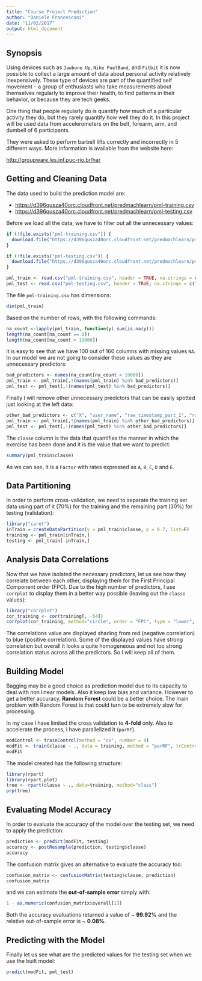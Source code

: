 ```yaml
---
title: "Course Project Prediction"
author: "Daniele Francesconi"
date: "11/02/2017"
output: html_document
---
```


## Synopsis

Using devices such as `Jawbone Up`, `Nike FuelBand`, and `Fitbit` it is now possible to collect a large amount of data about personal activity relatively inexpensively. These type of devices are part of the quantified self movement – a group of enthusiasts who take measurements about themselves regularly to improve their health, to find patterns in their behavior, or because they are tech geeks.

One thing that people regularly do is quantify how much of a particular activity they do, but they rarely quantify how well they do it. In this project will be used data from accelerometers on the belt, forearm, arm, and dumbell of 6 participants.

They were asked to perform barbell lifts correctly and incorrectly in 5 different ways. More information is available from the website here: 

<http://groupware.les.inf.puc-rio.br/har>


## Getting and Cleaning Data

The data used to build the prediction model are:

* <https://d396qusza40orc.cloudfront.net/predmachlearn/pml-training.csv>
* <https://d396qusza40orc.cloudfront.net/predmachlearn/pml-testing.csv>

Before we load all the data, we have to filter out all the unnecessary values:

```r
if (!file.exists("pml-training.csv")) {
  download.file("https://d396qusza40orc.cloudfront.net/predmachlearn/pml-training.csv", destfile="pml-training.csv")
}

if (!file.exists("pml-testing.csv")) {
  download.file("https://d396qusza40orc.cloudfront.net/predmachlearn/pml-testing.csv", destfile="pml-testing.csv")
}

pml_train <- read.csv("pml-training.csv", header = TRUE, na.strings = c("", "NA", "#DIV/0!"))
pml_test <- read.csv("pml-testing.csv", header = TRUE, na.strings = c("", "NA", "#DIV/0!"))
```

The file `pml-training.csv` has dimensions:

```r
dim(pml_train)
```

Based on the number of rows, with the following commands:

```r
na_count <-lapply(pml_train, function(y) sum(is.na(y)))
length(na_count[na_count == 0])
length(na_count[na_count > 19000])
```

it is easy to see that we have 100 out of 160 columns with missing values `NA`.
In our model we are not going to consider these values as they are unnecessary predictors:

```r
bad_predictors <- names(na_count[na_count > 19000])
pml_train <- pml_train[,!(names(pml_train) %in% bad_predictors)]
pml_test <- pml_test[,!(names(pml_test) %in% bad_predictors)]
```

Finally I will remove other unnecessary predictors that can be easily spotted just looking at the left data:

```r
other_bad_predictors <- c("X", "user_name", "raw_timestamp_part_1", "raw_timestamp_part_2", "cvtd_timestamp", "new_window")
pml_train <- pml_train[,!(names(pml_train) %in% other_bad_predictors)]
pml_test <- pml_test[,!(names(pml_test) %in% other_bad_predictors)]
```

The `classe` column is the data that quantifies the manner in which the exercise has been done and it is the value that we want to predict:

```r
summary(pml_train$classe)
```

As we can see, it is a `Factor` with rates expressed as `A`, `B`, `C`, `D` and `E`.

## Data Partitioning

In order to perform cross-validation, we need to separate the training set data using part of it (70%) for the training and the remaining part (30%) for testing (validation):

```r
library("caret")
inTrain = createDataPartition(y = pml_train$classe, p = 0.7, list=F)
training <- pml_train[inTrain,]
testing <- pml_train[-inTrain,]
```

## Analysis Data Correlations

Now that we have isolated the necessary predictors, let us see how they correlate between each other, displaying them for the First Principal Component order (FPC).
Due to the high number of predictors, I use `corrplot` to display them in a better way possible (leaving out the `classe` values):

```r
library("corrplot")
cor_training <- cor(training[, -54])
corrplot(cor_training, method="circle", order = "FPC", type = "lower", tl.cex = 0.5)
```

The correlations value are displayed shading from red (negative correlation) to blue (positive correlation). Some of the displayed values have strong correlation but overall it looks a quite homogeneous and not too strong correlation status across all the predictors. So I will keep all of them.

## Building Model

Bagging may be a good choice as prediction model due to its capacity to deal with non linear models. Also it keep low bias and variance. However to get a better accuracy, **Random Forest** could be a better choice. The main problem with Random Forest is that could turn to be extremely slow for processing.

In my case I have limited the cross validation to **4-fold** only. Also to accelerate the process, I have parallelized it (`parRF`).

```r
modControl <- trainControl(method = "cv", number = 4)
modFit <- train(classe ~ ., data = training, method = "parRF", trControl = modControl)
modFit
```

The model created has the following structure:

```r
library(rpart)
library(rpart.plot)
tree <- rpart(classe ~ ., data=training, method="class")
prp(tree)
```

## Evaluating Model Accuracy

In order to evaluate the accuracy of the model over the testing set, we need to apply the prediction:

```r
prediction <- predict(modFit, testing)
accuracy <- postResample(prediction, testing$classe)
accuracy
```

The confusion matrix gives an alternative to evaluate the accuracy too:

```r
confusion_matrix <- confusionMatrix(testing$classe, prediction)
confusion_matrix
```

and we can estimate the **out-of-sample error** simply with:

```r
1 - as.numeric(confusion_matrix$overall[1])
```

Both the accuracy evaluations returned a value of ~ **99.92%** and the relative out-of-sample error is ~ **0.08%**.

## Predicting with the Model

Finally let us see what are the predicted values for the testing set when we use the built model:

```r
predict(modFit, pml_test)
```